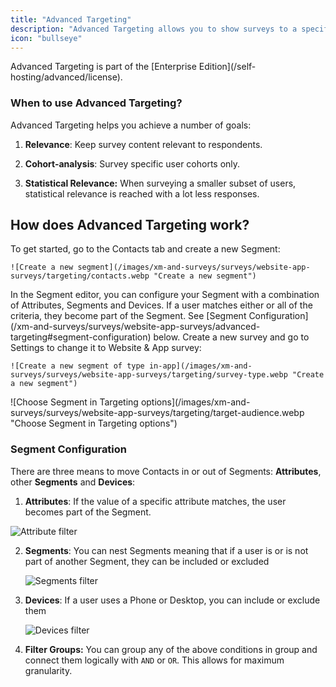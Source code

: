 ```yaml
---
title: "Advanced Targeting"
description: "Advanced Targeting allows you to show surveys to a specific segment of your users. You can target surveys based on user attributes, device type, and more. This helps you get more relevant insights while keeping survey fatigue at a minimum. After the initial setup, you can target any segment without touching code."
icon: "bullseye"
---
```


<Note>
  Advanced Targeting is part of the [Enterprise Edition](/self-hosting/advanced/license). 
</Note>

### When to use Advanced Targeting?

Advanced Targeting helps you achieve a number of goals:

1. **Relevance**: Keep survey content relevant to respondents.

2. **Cohort-analysis**: Survey specific user cohorts only.

3. **Statistical Relevance:** When surveying a smaller subset of users, statistical relevance is reached with a lot less responses.

## How does Advanced Targeting work?

<Steps>
  <Step title="Create Segment">
    To get started, go to the Contacts tab and create a new Segment:

    ![Create a new segment](/images/xm-and-surveys/surveys/website-app-surveys/targeting/contacts.webp "Create a new segment")

  </Step>

  <Step title="Configure Segment based on attributes">
    In the Segment editor, you can configure your Segment with a combination of Attributes, Segments and Devices. If a user matches either or all of the criteria, they become part of the Segment. See [Segment Configuration](/xm-and-surveys/surveys/website-app-surveys/advanced-targeting#segment-configuration) below.
  </Step>

  <Step title="Create a survey of type Website & App">
    Create a new survey and go to Settings to change it to Website & App survey:

    ![Create a new segment of type in-app](/images/xm-and-surveys/surveys/website-app-surveys/targeting/survey-type.webp "Create a new segment")
  </Step>

  <Step title="Choose Segment in Targeting options">
    ![Choose Segment in Targeting options](/images/xm-and-surveys/surveys/website-app-surveys/targeting/target-audience.webp "Choose Segment in Targeting options")

  </Step>

  <Step title="Publish your survey" icon="party-horn" iconType="solid" />
</Steps>

### Segment Configuration

There are three means to move Contacts in or out of Segments: **Attributes**, other **Segments** and **Devices**:

1. **Attributes**: If the value of a specific attribute matches, the user becomes part of the Segment.

  ![Attribute filter](/images/xm-and-surveys/surveys/website-app-surveys/targeting/attribute-filter.webp "Attribute filter")


2. **Segments**: You can nest Segments meaning that if a user is or is not part of another Segment, they can be included or excluded

   ![Segments filter](/images/xm-and-surveys/surveys/website-app-surveys/targeting/segments-filter.webp "Segments filter")


3. **Devices**: If a user uses a Phone or Desktop, you can include or exclude them

   ![Devices filter](/images/xm-and-surveys/surveys/website-app-surveys/targeting/device-filter.webp "Devices filter")

4. **Filter Groups:** You can group any of the above conditions in group and connect them logically with `AND` or `OR`. This allows for maximum granularity.